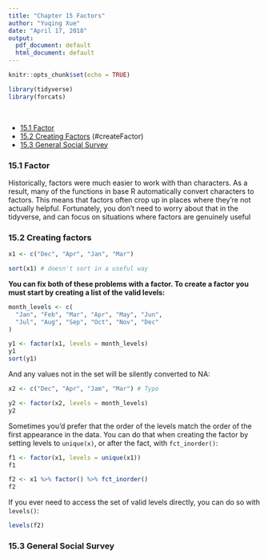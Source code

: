 ```yaml
---
title: "Chapter 15 Factors"
author: "Yuqing Xue"
date: "April 17, 2018"
output:
  pdf_document: default
  html_document: default
---
```


```r
knitr::opts_chunk$set(echo = TRUE)
```

```r
library(tidyverse)
library(forcats)
```

<br>

* [15.1 Factor](#factor)
* [15.2 Creating Factors] (#createFactor)
* [15.3 General Social Survey](#GeneralSocialSurvey)


### 15.1 Factor {#factor}

Historically, factors were much easier to work with than characters. As a result, many of the functions in base R automatically convert characters to factors. This means that factors often crop up in places where they’re not actually helpful. Fortunately, you don’t need to worry about that in the tidyverse, and can focus on situations where factors are genuinely useful

### 15.2 Creating factors {#createFactor}

```r

x1 <- c("Dec", "Apr", "Jan", "Mar")

sort(x1) # doesn't sort in a useful way

```

__You can fix both of these problems with a factor. To create a factor you must start by creating a list of the valid levels:__

```r

month_levels <- c(
  "Jan", "Feb", "Mar", "Apr", "May", "Jun", 
  "Jul", "Aug", "Sep", "Oct", "Nov", "Dec"
)

y1 <- factor(x1, levels = month_levels)
y1
sort(y1)
```

And any values not in the set will be silently converted to NA:

```r
x2 <- c("Dec", "Apr", "Jam", "Mar") # Typo

y2 <- factor(x2, levels = month_levels)
y2
```

Sometimes you’d prefer that the order of the levels match the order of the first appearance in the data. You can do that when creating the factor by setting levels to `unique(x)`, or after the fact, with `fct_inorder()`:

```r
f1 <- factor(x1, levels = unique(x1))
f1

f2 <- x1 %>% factor() %>% fct_inorder()
f2
```

If you ever need to access the set of valid levels directly, you can do so with `levels()`:

```r
levels(f2)
```


### 15.3 General Social Survey {#GeneralSocialSurvey}


